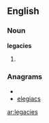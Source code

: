 ==English==

===Noun===
'''legacies'''

# {{plural of|[[legacy]]}}

===Anagrams===
* {{alphagram|aceegils}}
* [[elegiacs#English|elegiacs]]

[[ar:legacies]]